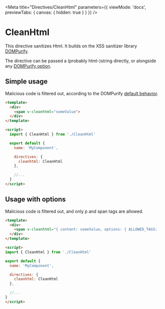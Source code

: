 
<Meta
  title="Directives/CleanHtml"
  parameters={{
    viewMode: 'docs',
    previewTabs: {
      canvas: {
        hidden: true
      }
    }
}} />

# CleanHtml

This directive sanitizes Html. It builds on the XSS sanitizer library [DOMPurify](https://github.com/cure53/DOMPurify).

The directive can be passed a (probably html-)string directly, or alongside any [DOMPurify option](https://github.com/cure53/DOMPurify#can-i-configure-dompurify).

## Simple usage

Malicious code is filtered out, according to the DOMPurify [default behavior](https://github.com/cure53/DOMPurify#some-purification-samples-please).

```html
<template>
  <div>
    <span v-cleanhtml="someValue">
  </div>
</template>

<script>
  import { CleanHtml } from './CleanHtml'

  export default {
    name: 'MyComponent',

    directives: {
      cleanhtml: CleanHtml
    },

    //...
  }
</script>
```

## Usage with options

Malicious code is filtered out, and only p and span tags are allowed.

```html
<template>
  <div>
    <span v-cleanhtml="{ content: someValue, options: { ALLOWED_TAGS: ['p', 'span'] }">
  </div>
</template>

<script>
import { CleanHtml } from './CleanHtml'

export default {
  name: 'MyComponent',

  directives: {
    cleanhtml: CleanHtml
  },

  //...
}
</script>
```
